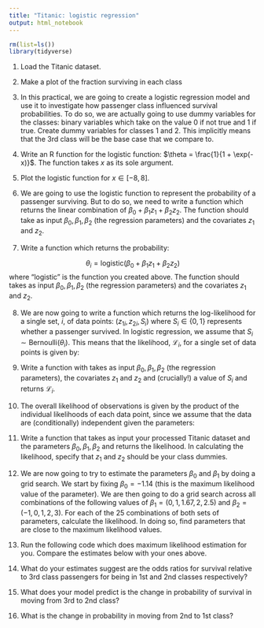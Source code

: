 ```yaml
---
title: "Titanic: logistic regression"
output: html_notebook
---
```


```r
rm(list=ls())
library(tidyverse)
```

1. Load the Titanic dataset.

2. Make a plot of the fraction surviving in each class

3. In this practical, we are going to create a logistic regression model and use it to investigate how passenger class influenced survival probabilities. To do so, we are actually going to use dummy variables for the classes: binary variables which take on the value 0 if not true and 1 if true. Create dummy variables for classes 1 and 2. This implicitly means that the 3rd class will be the base case that we compare to.

4. Write an R function for the logistic function: $\theta = \frac{1}{1 + \exp(-x)}$. The function takes $x$ as its sole argument.

5. Plot the logistic function for $x\in[-8,8]$.

6. We are going to use the logistic function to represent the probability of a passenger surviving. But to do so, we need to write a function which returns the linear combination of $\beta_0 + \beta_1 z_1 + \beta_2 z_2$. The function should take as input $\beta_0, \beta_1, \beta_2$ (the regression parameters) and the covariates $z_1$ and $z_2$.

7. Write a function which returns the probability:

$$
\theta_i = \text{logistic}(\beta_0 + \beta_1 z_1 + \beta_2 z_2)
$$
where "logistic" is the function you created above. The function should takes as input $\beta_0, \beta_1, \beta_2$ (the regression parameters) and the covariates $z_1$ and $z_2$.

8. We are now going to write a function which returns the log-likelihood for a single set, $i$, of data points: $(z_{1i}, z_{2i}, S_i)$ where $S_i\in\{0,1\}$ represents whether a passenger survived. In logistic regression, we assume that $S_i\sim \text{Bernoulli}(\theta_i)$. This means that the likelihood, $\mathcal{L}_i$, for a single set of data points is given by:

9. Write a function with takes as input $\beta_0, \beta_1, \beta_2$ (the regression parameters), the covariates $z_1$ and $z_2$ and (crucially!) a value of $S_i$ and returns $\mathcal{L}_i$.

10. The overall likelihood of observations is given by the product of the individual likelihoods of each data point, since we assume that the data are (conditionally) independent given the parameters:

11. Write a function that takes as input your processed Titanic dataset and the parameters $\beta_0, \beta_1, \beta_2$ and returns the likelihood. In calculating the likelihood, specify that $z_1$ and $z_2$ should be your class dummies.

12. We are now going to try to estimate the parameters $\beta_0$ and $\beta_1$ by doing a grid search. We start by fixing $\beta_0=-1.14$ (this is the maximum likelihood value of the parameter). We are then going to do a grid search across all combinations of the following values of $\beta_1=(0, 1, 1.67, 2, 2.5)$ and $\beta_2=(-1, 0, 1, 2, 3)$. For each of the 25 combinations of both sets of parameters, calculate the likelihood. In doing so, find parameters that are close to the maximum likelihood values.

13. Run the following code which does maximum likelihood estimation for you. Compare the estimates below with your ones above.

14. What do your estimates suggest are the odds ratios for survival relative to 3rd class passengers for being in 1st and 2nd classes respectively?

15. What does your model predict is the change in probability of survival in moving from 3rd to 2nd class?

16. What is the change in probability in moving from 2nd to 1st class?
